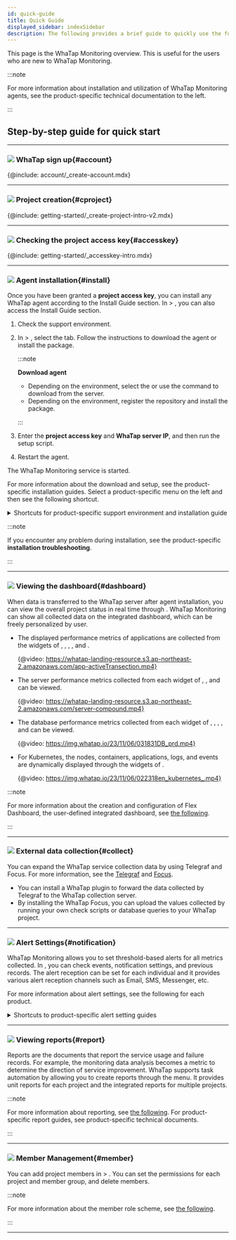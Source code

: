 ```yaml
---
id: quick-guide
title: Quick Guide
displayed_sidebar: indexSidebar
description: The following provides a brief guide to quickly use the functions of WhaTap Monitoring.
---
```


This page is the WhaTap Monitoring overview. This is useful for the users who are new to WhaTap Monitoring.

:::note

For more information about installation and utilization of WhaTap Monitoring agents, see the product-specific technical documentation to the left.

:::

## Step-by-step guide for quick start

* * *

### ![](/img/number-01.png) WhaTap sign up{#account}

{@include: account/_create-account.mdx}   

* * *

### ![](/img/number-02.png) Project creation{#cproject}

{@include: getting-started/_create-project-intro-v2.mdx} 

* * *

### ![](/img/number-03.png) Checking the project access key{#accesskey}

{@include: getting-started/_accesskey-intro.mdx} 

* * *

### ![](/img/number-04.png) Agent installation{#install}

Once you have been granted a **project access key**, you can install any WhaTap agent according to the Install Guide section. In <Cmdname sid="management" className="uitext" /> > <Cmdname sid="agent_installation" className="uitext" />, you can also access the Install Guide section.

1. Check the support environment. 

2. In <Cmdname sid="management" className="uitext" /> > <Cmdname sid="agent_installation" className="uitext" />, select the <Cmdname sid="JAVA-agent-setup-1-subject" className="uitext" /> tab. Follow the instructions to download the agent or install the package.

   :::note 

   **Download agent**

   - Depending on the environment, select the <Cmdname sid="download" className="uitext" /> or use the command to download from the server.
   - Depending on the environment, register the repository and install the package.

   :::

3. Enter the **project access key** and **WhaTap server IP**, and then run the setup script.  

4. Restart the agent. 

The WhaTap Monitoring service is started. 

For more information about the download and setup, see the product-specific installation guides. Select a product-specific menu on the left and then see the following shortcut.

<details>
<summary>Shortcuts for product-specific support environment and installation guide</summary>

- **Java**
  - [Support environment](java/supported-spec)
  - [Agent installation](java/install-agent)
- **PHP**
  - [Support environment](php/supported-spec)
  - [Agent installation](php/install-agent)
- **Node.js**
  - [Support environment](nodejs/supported-spec)
  - [Agent installation](nodejs/install-agent)
- **Python**
  - [Support environment](python/supported-spec)
  - [Agent installation](python/install-agent)
- **.NET**
  - [Support environment](dotnet/supported-spec)
  - [Agent installation](dotnet/install-agent)
- **Go**
  - [Support environment](golang/supported-spec)
  - [Agent installation](golang/install-agent)
- **Server**
  - [Support environment](server/supported-spec)
  - [Agent installation](server/install-agent)
- **Kubernetes**
  - [Support environment](kubernetes/supported-spec)
  - [Agent installation](kubernetes/install) 
- **PostgreSQL**
  - [Support environment](postgresql/monitoring-support)
  - [Agent installation](postgresql/install-agent)
- **Oracle**
  - [Support environment](oracle/monitoring-support)
  - [Agent installation](oracle/install-agent)
- **MySQL**
  - [Support environment](mysql/monitoring-support)
  - [Agent installation](mysql/install-agent)
- **SQL Server**
  - [Support environment](mssql/monitoring-support)
  - [Agent installation](mssql/install-agent)
- **Tibero**
  - [Support environment](tibero/monitoring-support)
  - [Agent installation](tibero/install-agent)
- **CUBRID**
  - [Support environment](cubrid/monitoring-support)
  - [Agent installation](cubrid/install-agent)
- **Altibase**
  - [Support environment](altibase/monitoring-support)
  - [Agent installation](altibase/install-agent)
- **Redis**
  - [Support environment](redis/monitoring-support)
  - [Agent installation](redis/install-agent)
- **MongoDB**
  - [Support environment](mongodb/monitoring-support)
  - [Agent installation](mongodb/install-agent)
- [URL](url/url-install)
- **Cloud** 
  - [Amazon ECS](amazon-ecs/install-agent)
  - [Amazon Cloudwatch](amazon-cloudwatch/install-agent)
  - [Azure Monitor](azure/install-agent)
  - [Naver Cloud Monitoring](ncloud/install-agent)
  - [Oracle Cloud Monitor](oracle-cloud/install-agent)
- [Log](log/log-function)

</details>

:::note

If you encounter any problem during installation, see the product-specific **installation troubleshooting**.

:::

* * *

### ![](/img/number-05.png) Viewing the dashboard{#dashboard}

When data is transferred to the WhaTap server after agent installation, you can view the overall project status in real time through <Cmdname sid="dashboard" className="uitext" />. WhaTap Monitoring can show all collected data on the integrated dashboard, which can be freely personalized by user.

- The displayed performance metrics of applications are collected from the widgets of <Cmdname sid="app_dashboard" className="uitext" />, <Cmdname sid="transaction_map" className="uitext" />, <Cmdname sid="active_transaction" className="uitext" />, <Cmdname sid="application_topology" className="uitext" />, and <Cmdname sid="flexboard" className="uitext" />.

  {@video: https://whatap-landing-resource.s3.ap-northeast-2.amazonaws.com/app-activeTransection.mp4}

- The server performance metrics collected from each widget of <Cmdname sid="sms_resource_board" className="uitext" />, <Cmdname sid="sms_compound_eye" className="uitext" />, and <Cmdname sid="flexboard" className="uitext" /> can be viewed.

  {@video: https://whatap-landing-resource.s3.ap-northeast-2.amazonaws.com/server-compound.mp4}

- The database performance metrics collected from each widget of <Cmdname sid="instance_list" className="uitext" />, <Cmdname sid="instance_monitoring" className="uitext" />, <Cmdname sid="multi_instance_monitoring" className="uitext" />, <Cmdname sid="slow_query" className="uitext" />, and <Cmdname sid="flexboard" className="uitext" /> can be viewed.

  {@video: https://img.whatap.io/23/11/06/031831DB_prd.mp4}

- For Kubernetes, the nodes, containers, applications, logs, and events are dynamically displayed through the widgets of <Cmdname sid="containerMap" className="uitext" />.

  {@video: https://img.whatap.io/23/11/06/022318en_kubernetes_.mp4}

:::note

For more information about the creation and configuration of Flex Dashboard, the user-defined integrated dashboard, see [the following](java/flex-board).

:::

* * *

### ![](/img/number-06.png) External data collection{#collect}

You can expand the WhaTap service collection data by using Telegraf and Focus. For more information, see the [Telegraf](telegraf/introduction.mdx) and [Focus](focus/introduction.mdx).

- You can install a WhaTap plugin to forward the data collected by Telegraf to the WhaTap collection server.
- By installing the WhaTap Focus, you can upload the values collected by running your own check scripts or database queries to your WhaTap project.

* * *

### ![](/img/ic-number-07.svg) Alert Settings{#notification}

WhaTap Monitoring allows you to set threshold-based alerts for all metrics collected. In <Cmdname sid="event_statistic" className="uitext" />, you can check events, notification settings, and previous records. The alert reception can be set for each individual and it provides various alert reception channels such as Email, SMS, Messenger, etc. 

For more information about alert settings, see the following for each product. 

<details>
<summary>Shortcuts to product-specific alert setting guides</summary>

- [Java](java/apm-set-notice)
- [PHP](php/apm-set-notice)
- [Node.js](nodejs/apm-set-notice)
- [Python](python/apm-set-notice)
- [.NET](dotnet/apm-set-notice)
- [Go](golang/apm-set-notice)
- [Server](server/set-notice)
- [PostgreSQL](postgresql/set-notice)
- [Oracle](oracle/set-notice)
- [MySQL](mysql/set-notice)
- [SQL Server](mssql/set-notice)
- [Tibero](tibero/set-notice)
- [CUBRID](cubrid/set-notice)
- [Altibase](altibase/set-notice)
- [Redis](redis/set-notice)
- [MongoDB](mongodb/set-notice) 
- [Kubernetes](kubernetes/set-notice)
- [URL](url/url-event)
- [Amazon CloudWatch](amazon-cloudwatch/set-notice)
- [Amazon ECS](amazon-ecs/set-notice)
- [Azure Monitor](azure/set-notice)
- [Naver Cloud Monitoring](ncloud/set-notice)
- [Oracle Cloudd Monitor](oracle-cloud/set-notice)
- [Log](log/set-notice)

</details>

* * *

### ![](/img/ic-number-08.svg) Viewing reports{#report}

Reports are the documents that report the service usage and failure records. For example, the monitoring data analysis becomes a metric to determine the direction of service improvement. WhaTap supports task automation by allowing you to create reports through the <Cmdname sid="report" className="uitext" /> menu. It provides unit reports for each project and the integrated reports for multiple projects.

:::note

For more information about reporting, see [the following](java/report-intro). For product-specific report guides, see product-specific technical documents.

:::

* * *

### ![](/img/ic-number-09.svg) Member Management{#member}

You can add project members in <Cmdname sid="management" className="uitext" /> > <Cmdname sid="project_member" className="uitext" />. You can set the permissions for each project and member group, and delete members.  

:::note

For more information about the member role scheme, see [the following](project/project-structure#project-auth).

:::

* * *
